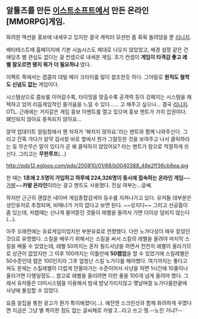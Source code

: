 
== 알툴즈를 만든 [[이스트소프트]]에서 만든 온라인 [MMORPG]게임. ==
화려한 액션을 홍보에 내세우고 있지만 결국 캐릭터 모션만 좀 휙휙 돌려댔을 뿐 [[리니지]].

베타테스트때 홈페이지에 기본 시놉시스도 제대로 나오지 않았었고, 배경 설정 같은 건 애당초 별 관심도 없다는 걸 컨셉으로 내세운 게임.
초기 컨셉이 '''게임이 타격감 좋고 레벨 잘오르면 됐지 뭐가 더 필요하냐''' 였다.

이펙트 쪽에서는 캡콤의 데빌 메이 크라이를 많이 참조한듯 하다. 그야말로 '''원칙도 철학도 신념도 없는''' 게임이다.

시스템상으로 콤보를 이어갈수록, 타이밍을 맞출수록 공격력 등이 강해지는 시스템을 채택하고 있어 리듬게임적인 즐거움을 느낄 수 있다...... 고 해주고 싶으나... 결국 [[리니지]]. OTL. 근래에는 거지같은 게임 홍보 이벤트를 열고 있으며 홍보 멘트가 가히 압권이다.  폐인되지 않아요 중독되지 않아요...

알약 업데이트 알림창에서 웬 처자가 '해치지 않아요.'라는 멘트와 함께 나와주신다. 그리고 간혹 가다가 알약 검사창 바로 옆에서 뭔가 그럴듯한 것을 보여주고 나서 클릭하라는 둥 무슨무슨 말이 있다가 곧 왜 클릭하지 않았어요? 라는 멘트가 참으로 적절하게 뜨신다. 그리고는 '''무한루프'''(...)

http://pds12.egloos.com/pds/200810/01/88/b0040388_48e2ff36cb8ea.jpg

한 때는 '''1초에 2.5명이 가입하고 하루에 224,326명이 동시에 접속하는 온라인 게임 '''~~[[가발]]~~'''카발 온라인'''이라는 광고 멘트도 사용했다. 진실 여부는...글쎄.

하지만 근근히 괜찮은 네이버 게임종합검색어 등수를 지켜나가고 있다. 유저들 대부분은 성인유저로 추정되며, 비매너가 거의 없다고 보면 된다. ~~성지다~~ 그리고 선공몹이 좀 있는데, 저렙때는 신나게 물어뜯던 것들이 레벨을 올려서 가면 더이상 덤비지 않는다(...).

아주 오래전에는 유료게임이었지만 부분유료로 전향했다. 다만 노가다성이 매우 짙었던 것으로 유명했다. 스킬을 배우기 위해서는 스킬을 써서 스킬의 레벨을 올려야 마지막 스킬을 배울 수 있었는데, 레벨 50까지는 혼자 필드사냥을 하면서 천천히 레벨이 올라가므로 상관이 없었지만 그 이후 100까지는 이틀만에 '''50렙업'''을 할 수 있었기에 스킬레벨은 50수준인데 렙은 100인지라 그후 엄청난 스킬 노가다를 해야했다. 여기까지는 좋다고 쳐도 문제는 스킬레벨이 더럽게 안올라가는 수준이어서 사냥을 하면 1시간에 10줄이나 올라가면 다행일정도... 참고로 레벨을 올리려면 이런 줄을 100개 넘게 올려야 했다. 그래서 유저들은 더미시스템을 이용해서 밤새 밤낮가리지않고 몇날며칠 노가다를한끝에 사냥에 돌입할 수 있었다.

요즘 알집을 통한 광고가 뭔가 특이해졌다(...). 예전엔 스크린샷과 함께 화려하게 꾸몄다면 지금은 그냥 별 특이한 점도 없는 글씨체로 카발 2...라고 쓰고 땡.--노린 거냐?--

